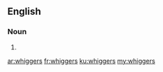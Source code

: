==English==

===Noun===
{{head|en|plural}}

# {{plural of|whigger|lang=en|nocat=1}}

[[ar:whiggers]]
[[fr:whiggers]]
[[ku:whiggers]]
[[my:whiggers]]